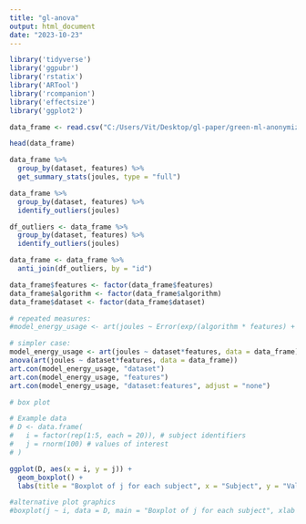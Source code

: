 ```yaml
---
title: "gl-anova"
output: html_document
date: "2023-10-23"
---
```



```r
library('tidyverse')
library('ggpubr')
library('rstatix')
library('ARTool')
library('rcompanion')
library('effectsize')
library('ggplot2')
```


```r
data_frame <- read.csv("C:/Users/Vit/Desktop/gl-paper/green-ml-anonymized/new_analysis/new_rq1_rq3/rq3-data.csv")

head(data_frame)
```

```r
data_frame %>%
  group_by(dataset, features) %>%
  get_summary_stats(joules, type = "full")
```

```r
data_frame %>%
  group_by(dataset, features) %>%
  identify_outliers(joules)

df_outliers <- data_frame %>% 
  group_by(dataset, features) %>% 
  identify_outliers(joules)

data_frame <- data_frame %>% 
  anti_join(df_outliers, by = "id")
```

```r
data_frame$features <- factor(data_frame$features)
data_frame$algorithm <- factor(data_frame$algorithm)
data_frame$dataset <- factor(data_frame$dataset)

# repeated measures:
#model_energy_usage <- art(joules ~ Error(exp/(algorithm * features) + dataset), data = data_frame)

# simpler case:
model_energy_usage <- art(joules ~ dataset*features, data = data_frame)
anova(art(joules ~ dataset*features, data = data_frame))
art.con(model_energy_usage, "dataset")
art.con(model_energy_usage, "features")
art.con(model_energy_usage, "dataset:features", adjust = "none")
```

```r
# box plot

# Example data
# D <- data.frame(
#   i = factor(rep(1:5, each = 20)), # subject identifiers
#   j = rnorm(100) # values of interest
# )

ggplot(D, aes(x = i, y = j)) +
  geom_boxplot() +
  labs(title = "Boxplot of j for each subject", x = "Subject", y = "Values of j")

#alternative plot graphics
#boxplot(j ~ i, data = D, main = "Boxplot of j for each subject", xlab = "Subject", ylab = "Values of j")

```

